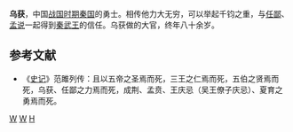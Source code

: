 '''乌获'''，中国[[战国时期|战国时期]][[秦国|秦国]]的勇士。相传他力大无穷，可以举起千钧之重，与[[任鄙|任鄙]]、[[孟说|孟说]]一起得到[[秦武王|秦武王]]的信任。乌获做的大官，终年八十余岁。
==参考文献==
*《[[史记|史记]]》范雎列传：且以五帝之圣焉而死，三王之仁焉而死，五伯之贤焉而死，乌获、任鄙之力焉而死，成荆、孟贲、王庆忌（吴王僚子庆忌）、夏育之勇焉而死。

[[Category:秦国人|W]]
[[Category:战国人|W]]
[[Category:乌姓|H]]
